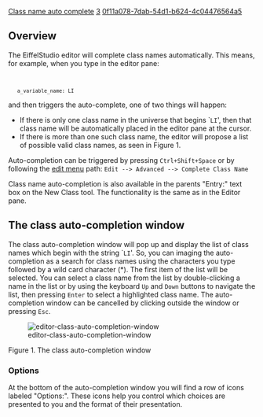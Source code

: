 [[Property:title|Class name auto complete]]
[[Property:weight|3]]
[[Property:uuid|0f11a078-7dab-54d1-b624-4c04476564a5]]
==Overview==
The EiffelStudio editor will complete class names automatically. This means, for example, when you type in the editor pane:
<code>
    a_variable_name: LI</code>
and then triggers the auto-complete, one of two things will happen:
* If there is only one class name in the universe that begins `<code>LI</code>', then that class name will be automatically placed in the editor pane at the cursor.
* If there is more than one such class name, the editor will propose a list of possible valid class names, as seen in Figure 1. 

Auto-completion can be triggered by pressing <code>Ctrl+Shift+Space</code> or by following the [[Edit menu commands|edit menu]] path:
<code lang="text">
Edit --> Advanced --> Complete Class Name
</code>

Class name auto-completion is also available in the parents "Entry:" text box on the New Class tool. The functionality is the same as in the Editor pane.
<br/>

==The class auto-completion window==
The class auto-completion window will pop up and display the list of class names which begin with the string `<code>LI</code>'. So, you can imaging the auto-completion as a search for class names using the characters you type followed by a wild card character (*). The first item of the list will be selected. You can select a class name from the list by double-clicking a name in the list or by using the keyboard <code>Up</code> and <code>Down</code> buttons to navigate the list, then pressing <code>Enter</code> to select a highlighted class name. The auto-completion window can be cancelled by clicking outside the window or pressing <code>Esc</code>.


[[Image:editor-class-auto-completion-window]]  

Figure 1. The class auto-completion window


===Options===

At the bottom of the auto-completion window you will find a row of icons labeled "Options:". These icons help you control which choices are presented to you and the format of their presentation.  







